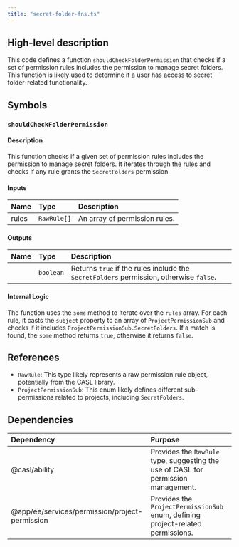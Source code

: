 ```yaml
---
title: "secret-folder-fns.ts"
---
```


## High-level description
This code defines a function `shouldCheckFolderPermission` that checks if a set of permission rules includes the permission to manage secret folders. This function is likely used to determine if a user has access to secret folder-related functionality.

## Symbols

### `shouldCheckFolderPermission`
#### Description
This function checks if a given set of permission rules includes the permission to manage secret folders. It iterates through the rules and checks if any rule grants the `SecretFolders` permission.

#### Inputs
| Name | Type | Description |
|:-----|:-----|:------------|
| rules | `RawRule[]` | An array of permission rules. |

#### Outputs
| Name | Type | Description |
|:-----|:-----|:------------|
|  | `boolean` | Returns `true` if the rules include the `SecretFolders` permission, otherwise `false`. |

#### Internal Logic
The function uses the `some` method to iterate over the `rules` array. For each rule, it casts the `subject` property to an array of `ProjectPermissionSub` and checks if it includes `ProjectPermissionSub.SecretFolders`. If a match is found, the `some` method returns `true`, otherwise it returns `false`.

## References
- `RawRule`: This type likely represents a raw permission rule object, potentially from the CASL library.
- `ProjectPermissionSub`: This enum likely defines different sub-permissions related to projects, including `SecretFolders`.

## Dependencies
| Dependency | Purpose |
|:-----------|:--------|
| @casl/ability | Provides the `RawRule` type, suggesting the use of CASL for permission management. |
| @app/ee/services/permission/project-permission | Provides the `ProjectPermissionSub` enum, defining project-related permissions. | 
